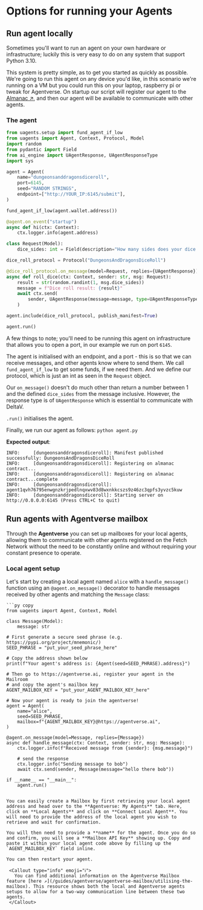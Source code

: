 
# Options for running your Agents

## Run agent locally

Sometimes you'll want to run an agent on your own hardware or infrastructure; luckily this is very easy to do on any system that support Python 3.10.

This system is pretty simple, as to get you started as quickly as possible. We're going to run this agent on any device you'd like, in this scenario we're running on a VM but you could run this on your laptop, raspberry pi or tweak for Agentverse. On startup our script will register our agent to the [Almanac ↗️](/references/contracts/uagents-almanac/almanac-overview), and then our agent will be available to communicate with other agents.

### The agent

```py copy filename="agent.py"
from uagents.setup import fund_agent_if_low
from uagents import Agent, Context, Protocol, Model
import random
from pydantic import Field
from ai_engine import UAgentResponse, UAgentResponseType
import sys

agent = Agent(
    name="dungeonsanddragonsdiceroll",
    port=6145,
    seed="RANDOM STRINGS",
    endpoint=["http://YOUR_IP:6145/submit"],
)

fund_agent_if_low(agent.wallet.address())

@agent.on_event("startup")
async def hi(ctx: Context):
    ctx.logger.info(agent.address)

class Request(Model):
    dice_sides: int = Field(description="How many sides does your dice need?")

dice_roll_protocol = Protocol("DungeonsAndDragonsDiceRoll")

@dice_roll_protocol.on_message(model=Request, replies={UAgentResponse})
async def roll_dice(ctx: Context, sender: str, msg: Request):
    result = str(random.randint(1, msg.dice_sides))
    message = f"Dice roll result: {result}"
    await ctx.send(
        sender, UAgentResponse(message=message, type=UAgentResponseType.FINAL)
    )

agent.include(dice_roll_protocol, publish_manifest=True)

agent.run()
 ```

A few things to note; you'll need to be running this agent on infrastructure that allows you to open a port, in our example we run on port `6145`.

The agent is initialised with an endpoint, and a port - this is so that we can receive messages, and other agents know where to send them. We call `fund_agent_if_low` to get some funds, if we need them. And we define our protocol, which is just an int as seen in the `Request` object.

Our `on_message()` doesn't do much other than return a number between 1 and the defined `dice_sides` from the message inclusive. However, the response type is of  `UAgentResponse` which is essential to communicate with DeltaV.

`.run()` initialises the agent.

Finally, we  run our agent as follows: `python agent.py`

**Expected output**:

```
INFO:     [dungeonsanddragonsdiceroll]: Manifest published successfully: DungeonsAndDragonsDiceRoll
INFO:     [dungeonsanddragonsdiceroll]: Registering on almanac contract...
INFO:     [dungeonsanddragonsdiceroll]: Registering on almanac contract...complete
INFO:     [dungeonsanddragonsdiceroll]: agent1qvh76795enwgnzkrjpedlnqxwv83d8wxnkkcszs9z46zc3qpfs3yvzc5kuw
INFO:     [dungeonsanddragonsdiceroll]: Starting server on http://0.0.0.0:6145 (Press CTRL+C to quit)
```

## Run agents with Agentverse mailbox

Through the **Agentverse** you can set up mailboxes for your local agents, allowing them to communicate with other agents registered on the Fetch Network without the need to be constantly online and without requiring your constant presence to operate.

### Local agent setup

Let's start by creating a local agent named `alice` with a `handle_message()` function using an `@agent.on_message()` decorator to handle messages received by other agents and matching the `Message` class:

    ```py copy
    from uagents import Agent, Context, Model

    class Message(Model):
        message: str

    # First generate a secure seed phrase (e.g. https://pypi.org/project/mnemonic/)
    SEED_PHRASE = "put_your_seed_phrase_here"

    # Copy the address shown below
    print(f"Your agent's address is: {Agent(seed=SEED_PHRASE).address}")

    # Then go to https://agentverse.ai, register your agent in the Mailroom
    # and copy the agent's mailbox key
    AGENT_MAILBOX_KEY = "put_your_AGENT_MAILBOX_KEY_here"

    # Now your agent is ready to join the agentverse!
    agent = Agent(
        name="alice",
        seed=SEED_PHRASE,
        mailbox=f"{AGENT_MAILBOX_KEY}@https://agentverse.ai",
    )

    @agent.on_message(model=Message, replies={Message})
    async def handle_message(ctx: Context, sender: str, msg: Message):
        ctx.logger.info(f"Received message from {sender}: {msg.message}")

        # send the response
        ctx.logger.info("Sending message to bob")
        await ctx.send(sender, Message(message="hello there bob"))

    if __name__ == "__main__":
        agent.run()
   ```

You can easily create a Mailbox by first retrieving your local agent address and head over to the **Agentverse: My Agents** tab. Here, click on **Local Agents** and click on **Connect Local Agent**. You will need to provide the address of the local agent you wish to retrieve and wait for confirmation.

You will then need to provide a **name** for the agent. Once you do so and confirm, you will see a **Mailbox API Key** showing up. Copy and paste it within your local agent code above by filling up the `AGENT_MAILBOX_KEY` field inline.

You can then restart your agent.

    <Callout type="info" emoji="ℹ️">
      You can find additional information on the Agentverse Mailbox feature [here ↗️](/guides/agentverse/agentverse-mailbox/utilising-the-mailbox). This resource shows both the local and Agentverse agents setups to allow for a two-way communication line between these two agents.
    </Callout>
